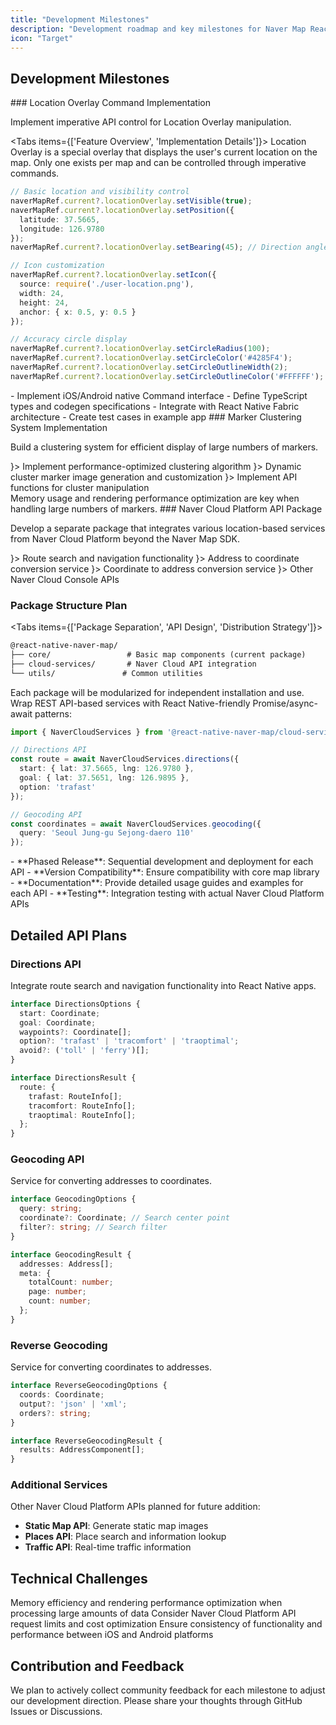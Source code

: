 ```yaml
---
title: "Development Milestones"
description: "Development roadmap and key milestones for Naver Map React Native library"
icon: "Target"
---
```



## Development Milestones

<Steps>
<Step>
### Location Overlay Command Implementation

Implement imperative API control for Location Overlay manipulation.

<Tabs items={['Feature Overview', 'Implementation Details']}>
<Tab value="Feature Overview">
Location Overlay is a special overlay that displays the user's current location on the map. Only one exists per map and can be controlled through imperative commands.

```typescript
// Basic location and visibility control
naverMapRef.current?.locationOverlay.setVisible(true);
naverMapRef.current?.locationOverlay.setPosition({
  latitude: 37.5665,
  longitude: 126.9780
});
naverMapRef.current?.locationOverlay.setBearing(45); // Direction angle

// Icon customization
naverMapRef.current?.locationOverlay.setIcon({
  source: require('./user-location.png'),
  width: 24,
  height: 24,
  anchor: { x: 0.5, y: 0.5 }
});

// Accuracy circle display
naverMapRef.current?.locationOverlay.setCircleRadius(100);
naverMapRef.current?.locationOverlay.setCircleColor('#4285F4');
naverMapRef.current?.locationOverlay.setCircleOutlineWidth(2);
naverMapRef.current?.locationOverlay.setCircleOutlineColor('#FFFFFF');
```
</Tab>
<Tab value="Implementation Details">
- Implement iOS/Android native Command interface
- Define TypeScript types and codegen specifications
- Integrate with React Native Fabric architecture
- Create test cases in example app
</Tab>
</Tabs>
</Step>

<Step>
### Marker Clustering System Implementation

Build a clustering system for efficient display of large numbers of markers.

<div className="grid grid-cols-1 md:grid-cols-3 gap-4 mt-4">
<Card title="Clustering Algorithm" icon={<Target />}>
Implement performance-optimized clustering algorithm
</Card>
<Card title="Cluster Marker Images" icon={<CheckCircle />}>
Dynamic cluster marker image generation and customization
</Card>
<Card title="Cluster Functions" icon={<Navigation />}>
Implement API functions for cluster manipulation
</Card>
</div>

<Callout type="warn" title="Performance Considerations">
Memory usage and rendering performance optimization are key when handling large numbers of markers.
</Callout>
</Step>

<Step>
### Naver Cloud Platform API Package

Develop a separate package that integrates various location-based services from Naver Cloud Platform beyond the Naver Map SDK.

<Cards>
<Card title="Directions API" icon={<Navigation />}>
Route search and navigation functionality
</Card>
<Card title="Geocoding API" icon={<Target />}>
Address to coordinate conversion service
</Card>
<Card title="Reverse Geocoding" icon={<Navigation />}>
Coordinate to address conversion service
</Card>
<Card title="Additional Services" icon={<Cloud />}>
Other Naver Cloud Console APIs
</Card>
</Cards>

### Package Structure Plan

<Tabs items={['Package Separation', 'API Design', 'Distribution Strategy']}>
<Tab value="Package Separation">
```txt
@react-native-naver-map/
├── core/                 # Basic map components (current package)
├── cloud-services/       # Naver Cloud API integration
└── utils/               # Common utilities
```

Each package will be modularized for independent installation and use.
</Tab>
<Tab value="API Design">
Wrap REST API-based services with React Native-friendly Promise/async-await patterns:

```typescript
import { NaverCloudServices } from '@react-native-naver-map/cloud-services';

// Directions API
const route = await NaverCloudServices.directions({
  start: { lat: 37.5665, lng: 126.9780 },
  goal: { lat: 37.5651, lng: 126.9895 },
  option: 'trafast'
});

// Geocoding API
const coordinates = await NaverCloudServices.geocoding({
  query: 'Seoul Jung-gu Sejong-daero 110'
});
```
</Tab>
<Tab value="Distribution Strategy">
- **Phased Release**: Sequential development and deployment for each API
- **Version Compatibility**: Ensure compatibility with core map library
- **Documentation**: Provide detailed usage guides and examples for each API
- **Testing**: Integration testing with actual Naver Cloud Platform APIs
</Tab>
</Tabs>
</Step>
</Steps>

## Detailed API Plans

### Directions API

Integrate route search and navigation functionality into React Native apps.

```typescript
interface DirectionsOptions {
  start: Coordinate;
  goal: Coordinate;
  waypoints?: Coordinate[];
  option?: 'trafast' | 'tracomfort' | 'traoptimal';
  avoid?: ('toll' | 'ferry')[];
}

interface DirectionsResult {
  route: {
    trafast: RouteInfo[];
    tracomfort: RouteInfo[];
    traoptimal: RouteInfo[];
  };
}
```

### Geocoding API

Service for converting addresses to coordinates.

```typescript
interface GeocodingOptions {
  query: string;
  coordinate?: Coordinate; // Search center point
  filter?: string; // Search filter
}

interface GeocodingResult {
  addresses: Address[];
  meta: {
    totalCount: number;
    page: number;
    count: number;
  };
}
```

### Reverse Geocoding

Service for converting coordinates to addresses.

```typescript
interface ReverseGeocodingOptions {
  coords: Coordinate;
  output?: 'json' | 'xml';
  orders?: string;
}

interface ReverseGeocodingResult {
  results: AddressComponent[];
}
```

### Additional Services

Other Naver Cloud Platform APIs planned for future addition:

- **Static Map API**: Generate static map images
- **Places API**: Place search and information lookup
- **Traffic API**: Real-time traffic information

## Technical Challenges

<div className="space-y-4">
<Callout type="error" title="Performance Optimization">
Memory efficiency and rendering performance optimization when processing large amounts of data
</Callout>

<Callout type="warn" title="API Rate Limiting">
Consider Naver Cloud Platform API request limits and cost optimization
</Callout>

<Callout type="info" title="Cross-Platform Consistency">
Ensure consistency of functionality and performance between iOS and Android platforms
</Callout>
</div>

## Contribution and Feedback

<Callout>
We plan to actively collect community feedback for each milestone to adjust our development direction.
Please share your thoughts through GitHub Issues or Discussions.
</Callout>
